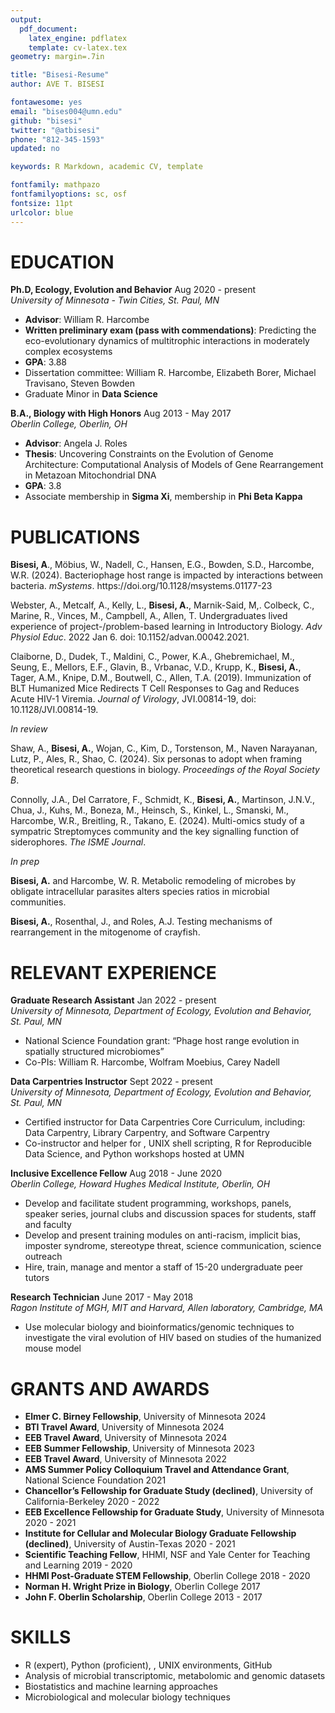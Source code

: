 ```yaml
---
output: 
  pdf_document:
    latex_engine: pdflatex
    template: cv-latex.tex
geometry: margin=.7in

title: "Bisesi-Resume"
author: AVE T. BISESI

fontawesome: yes
email: "bises004@umn.edu"
github: "bisesi"
twitter: "@atbisesi"
phone: "812-345-1593"
updated: no

keywords: R Markdown, academic CV, template

fontfamily: mathpazo
fontfamilyoptions: sc, osf
fontsize: 11pt
urlcolor: blue
---
```


# EDUCATION

**Ph.D, Ecology, Evolution and Behavior** \hfill Aug 2020 - present  
*University of Minnesota - Twin Cities, St. Paul, MN*

- **Advisor**: William R. Harcombe
- **Written preliminary exam (pass with commendations)**: Predicting the eco-evolutionary dynamics of multitrophic interactions in moderately complex ecosystems
- **GPA**: 3.88
- Dissertation committee: William R. Harcombe, Elizabeth Borer, Michael Travisano, Steven Bowden
- Graduate Minor in **Data Science**

**B.A., Biology with High Honors** \hfill Aug 2013 - May 2017  
*Oberlin College, Oberlin, OH*

- **Advisor**: Angela J. Roles
- **Thesis**: Uncovering Constraints on the Evolution of Genome Architecture: Computational Analysis of Models of Gene Rearrangement in Metazoan Mitochondrial DNA
- **GPA**: 3.8
- Associate membership in **Sigma Xi**, membership in **Phi Beta Kappa**

# PUBLICATIONS
**Bisesi, A**., Möbius, W., Nadell, C., Hansen, E.G., Bowden, S.D., Harcombe, W.R. (2024). Bacteriophage host range is impacted by interactions between bacteria. *mSystems*. 		https://doi.org/10.1128/msystems.01177-23

Webster, A., Metcalf, A., Kelly, L., **Bisesi, A.**, Marnik-Said, M,. Colbeck, C., Marine, R., Vinces, M., Campbell, A., Allen, T. Undergraduates lived experience of project-/problem-based learning in Introductory Biology. *Adv Physiol Educ*. 2022 Jan 6. doi: 10.1152/advan.00042.2021. 

Claiborne, D., Dudek, T., Maldini, C., Power, K.A., Ghebremichael, M., Seung, E., Mellors, E.F., Glavin, B., Vrbanac, V.D., Krupp, K., **Bisesi, A.**, Tager, A.M., Knipe, D.M., Boutwell, C., Allen, T.A. (2019). Immunization of BLT Humanized Mice Redirects T Cell Responses to Gag and Reduces Acute HIV-1 Viremia. *Journal of Virology*, JVI.00814-19, doi: 10.1128/JVI.00814-19. 

*In review*

Shaw, A., **Bisesi, A.**, Wojan, C., Kim, D., Torstenson, M., Naven Narayanan, Lutz, P., Ales, R., Shao, C. (2024). Six personas to adopt when framing theoretical research questions in biology. *Proceedings of the Royal Society B*. 

Connolly, J.A., Del Carratore, F., Schmidt, K., **Bisesi, A.**, Martinson, J.N.V., Chua, J., Kuhs, M., Boneza, M., Heinsch, S., Kinkel, L., Smanski, M., Harcombe, W.R., Breitling, R., Takano, E. (2024). Multi-omics study of a sympatric Streptomyces community and the key signalling function of siderophores. *The ISME Journal*.

*In prep*

**Bisesi, A.** and Harcombe, W. R. Metabolic remodeling of microbes by obligate intracellular parasites alters species ratios in microbial communities.

**Bisesi, A.**, Rosenthal, J., and Roles, A.J. Testing mechanisms of rearrangement in the mitogenome of crayfish. 

# RELEVANT EXPERIENCE

**Graduate Research Assistant** \hfill Jan 2022 - present  
*University of Minnesota, Department of Ecology, Evolution and Behavior, St. Paul, MN*

- National Science Foundation grant: "Phage host range evolution in spatially structured microbiomes"
- Co-PIs: William R. Harcombe, Wolfram Moebius, Carey Nadell

**Data Carpentries Instructor** \hfill Sept 2022 - present  
*University of Minnesota, Department of Ecology, Evolution and Behavior, St. Paul, MN*

- Certified instructor for Data Carpentries Core Curriculum, including: Data Carpentry, Library Carpentry, and Software Carpentry
- Co-instructor and helper for \LaTeX, UNIX shell scripting, R for Reproducible Data Science, and Python workshops hosted at UMN

**Inclusive Excellence Fellow** \hfill Aug 2018 - June 2020  
*Oberlin College, Howard Hughes Medical Institute, Oberlin, OH*

- Develop and facilitate student programming, workshops, panels, speaker series, journal clubs and discussion spaces for students, staff and faculty
- Develop and present training modules on anti-racism, implicit bias, imposter syndrome, stereotype threat, science communication, science outreach
- Hire, train, manage and mentor a staff of 15-20 undergraduate peer tutors

**Research Technician** \hfill June 2017 - May 2018  
*Ragon Institute of MGH, MIT and Harvard, Allen laboratory, Cambridge, MA*

- Use molecular biology and bioinformatics/genomic techniques to investigate the viral evolution of HIV based on studies of the humanized mouse model

# GRANTS AND AWARDS

- **Elmer C. Birney Fellowship**, University of Minnesota \hfill 2024
- **BTI Travel Award**, University of Minnesota \hfill 2024
- **EEB Travel Award**, University of Minnesota \hfill 2024
- **EEB Summer Fellowship**, University of Minnesota \hfill 2023
- **EEB Travel Award**, University of Minnesota \hfill 2022
- **AMS Summer Policy Colloquium Travel and Attendance Grant**, National Science Foundation \hfill 2021
- **Chancellor’s Fellowship for Graduate Study (declined)**, University of California-Berkeley \hfill 2020 - 2022
- **EEB Excellence Fellowship for Graduate Study**, University of Minnesota \hfill 2020 - 2021
- **Institute for Cellular and Molecular Biology Graduate Fellowship (declined)**, University of Austin-Texas \hfill 2020 - 2021
- **Scientific Teaching Fellow**, HHMI, NSF and Yale Center for Teaching and Learning \hfill 2019 - 2020
- **HHMI Post-Graduate STEM Fellowship**, Oberlin College \hfill 2018 - 2020
- **Norman H. Wright Prize in Biology**, Oberlin College \hfill 2017
- **John F. Oberlin Scholarship**, Oberlin College \hfill 2013 - 2017

# SKILLS

- R (expert), Python (proficient), \LaTeX, UNIX environments, GitHub
- Analysis of microbial transcriptomic, metabolomic and genomic datasets
- Biostatistics and machine learning approaches 
- Microbiological and molecular biology techniques

